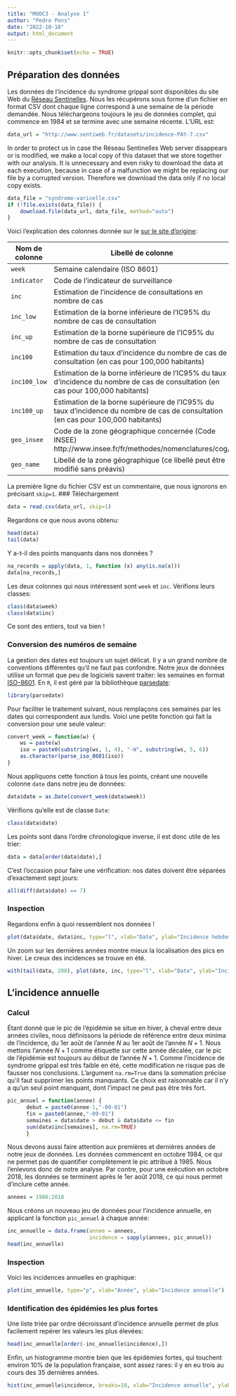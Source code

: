 ```yaml
---
title: "MOOC3 - Analyse 1"
author: "Pedro Pons"
date: "2022-10-18"
output: html_document
---
```


```r
knitr::opts_chunk$set(echo = TRUE)
```

## Préparation des données

Les données de l'incidence du syndrome grippal sont disponibles du site Web du [Réseau Sentinelles](http://www.sentiweb.fr/). Nous les récupérons sous forme d'un fichier en format CSV dont chaque ligne correspond à une semaine de la période demandée. Nous téléchargeons toujours le jeu de données complet, qui commence en 1984 et se termine avec une semaine récente. L'URL est:
```r
data_url = "http://www.sentiweb.fr/datasets/incidence-PAY-7.csv"
```

In order to protect us in case the Réseau Sentinelles Web server disappears or is modified, we make a local copy of this dataset that we store together with our analysis. It is unnecessary and even risky to download the data at each execution, because in case of a malfunction we might be replacing our file by a corrupted version. Therefore we download the data only if no local copy exists.	
```r
data_file = "syndrome-varicelle.csv"	
if (!file.exists(data_file)) {	
    download.file(data_url, data_file, method="auto")	
}	
```

Voici l'explication des colonnes donnée sur le [sur le site d'origine](https://ns.sentiweb.fr/incidence/csv-schema-v1.json):

| Nom de colonne | Libellé de colonne                                                                                                                |
|----------------+-----------------------------------------------------------------------------------------------------------------------------------|
| `week`       | Semaine calendaire (ISO 8601)                                                                                                     |
| `indicator`  | Code de l'indicateur de surveillance                                                                                              |
| `inc`        | Estimation de l'incidence de consultations en nombre de cas                                                                       |
| `inc_low`    | Estimation de la borne inférieure de l'IC95% du nombre de cas de consultation                                                     |
| `inc_up`     | Estimation de la borne supérieure de l'IC95% du nombre de cas de consultation                                                     |
| `inc100`     | Estimation du taux d'incidence du nombre de cas de consultation (en cas pour 100,000 habitants)                                   |
| `inc100_low` | Estimation de la borne inférieure de l'IC95% du taux d'incidence du nombre de cas de consultation (en cas pour 100,000 habitants) |
| `inc100_up`  | Estimation de la borne supérieure de l'IC95% du taux d'incidence du nombre de cas de consultation (en cas pour 100,000 habitants) |
| `geo_insee`  | Code de la zone géographique concernée (Code INSEE) http://www.insee.fr/fr/methodes/nomenclatures/cog/                            |
| `geo_name`   | Libellé de la zone géographique (ce libellé peut être modifié sans préavis)                                                       |

La première ligne du fichier CSV est un commentaire, que nous ignorons en précisant `skip=1`.
### Téléchargement
```r
data = read.csv(data_url, skip=1)
```

Regardons ce que nous avons obtenu:
```r
head(data)
tail(data)
```

Y a-t-il des points manquants dans nos données ?
```r
na_records = apply(data, 1, function (x) any(is.na(x)))
data[na_records,]
```

Les deux colonnes qui nous intéressent sont `week` et `inc`. Vérifions leurs classes:
```r
class(data$week)
class(data$inc)
```
Ce sont des entiers, tout va bien !

### Conversion des numéros de semaine

La gestion des dates est toujours un sujet délicat. Il y a un grand nombre de conventions différentes qu'il ne faut pas confondre. Notre jeux de données utilise un format que peu de logiciels savent traiter: les semaines en format [ISO-8601](https://en.wikipedia.org/wiki/ISO_8601). En `R`, il est géré par la bibliothèque [parsedate](https://cran.r-project.org/package=parsedate):

```r
library(parsedate)
```

Pour faciliter le traitement suivant, nous remplaçons ces semaines par les dates qui correspondent aux lundis. Voici une petite fonction qui fait la conversion pour une seule valeur:

```r
convert_week = function(w) {
	ws = paste(w)
	iso = paste0(substring(ws, 1, 4), "-W", substring(ws, 5, 6))
	as.character(parse_iso_8601(iso))
}
```

Nous appliquons cette fonction à tous les points, créant une nouvelle colonne `date` dans notre jeu de données:
```r
data$date = as.Date(convert_week(data$week))
```

Vérifions qu'elle est de classe `Date`:
```r
class(data$date)
```

Les points sont dans l'ordre chronologique inverse, il est donc utile de les trier:
```r
data = data[order(data$date),]
```

C'est l'occasion pour faire une vérification: nos dates doivent être séparées d'exactement sept jours:
```r
all(diff(data$date) == 7)
```

### Inspection

Regardons enfin à quoi ressemblent nos données !
```r
plot(data$date, data$inc, type="l", xlab="Date", ylab="Incidence hebdomadaire")
```

Un zoom sur les dernières années montre mieux la localisation des pics en hiver. Le creux des incidences se trouve en été.
```r
with(tail(data, 200), plot(date, inc, type="l", xlab="Date", ylab="Incidence hebdomadaire"))
```

## L'incidence annuelle

### Calcul

Étant donné que le pic de l'épidémie se situe en hiver, à cheval entre deux années civiles, nous définissons la période de référence entre deux minima de l'incidence, du 1er août de l'année $N$ au 1er août de l'année $N+1$. Nous mettons l'année $N+1$ comme étiquette sur cette année décalée, car le pic de l'épidémie est toujours au début de l'année $N+1$. Comme l'incidence de syndrome grippal est très faible en été, cette modification ne risque pas de fausser nos conclusions. 
L'argument `na.rm=True` dans la sommation précise qu'il faut supprimer les points manquants. Ce choix est raisonnable car il n'y a qu'un seul point manquant, dont l'impact ne peut pas être très fort.
```r
pic_annuel = function(annee) {
      debut = paste0(annee-1,"-09-01")
      fin = paste0(annee,"-09-01")
      semaines = data$date > debut & data$date <= fin
      sum(data$inc[semaines], na.rm=TRUE)
      }
```

Nous devons aussi faire attention aux premières et dernières années de notre jeux de données. Les données commencent en octobre 1984, ce qui ne permet pas de quantifier complètement le pic attribué à 1985. Nous l'enlevons donc de notre analyse. Par contre, pour une exécution en octobre 2018, les données se terminent après le 1er août 2018, ce qui nous permet d'inclure cette année.
```r
annees = 1986:2018
```

Nous créons un nouveau jeu de données pour l'incidence annuelle, en applicant la fonction `pic_annuel` à chaque année:
```r
inc_annuelle = data.frame(annee = annees,
                          incidence = sapply(annees, pic_annuel))
head(inc_annuelle)
```

### Inspection

Voici les incidences annuelles en graphique:
```r
plot(inc_annuelle, type="p", xlab="Année", ylab="Incidence annuelle")
```

### Identification des épidémies les plus fortes

Une liste triée par ordre décroissant d'incidence annuelle permet de plus facilement repérer les valeurs les plus élevées:
```r
head(inc_annuelle[order(-inc_annuelle$incidence),])
```

Enfin, un histogramme montre bien que les épidémies fortes, qui touchent environ 10% de la population française, sont assez rares: il y en eu trois au cours des 35 dernières années.
```r
hist(inc_annuelle$incidence, breaks=10, xlab="Incidence annuelle", ylab="Nb d'observations", main="")
```
